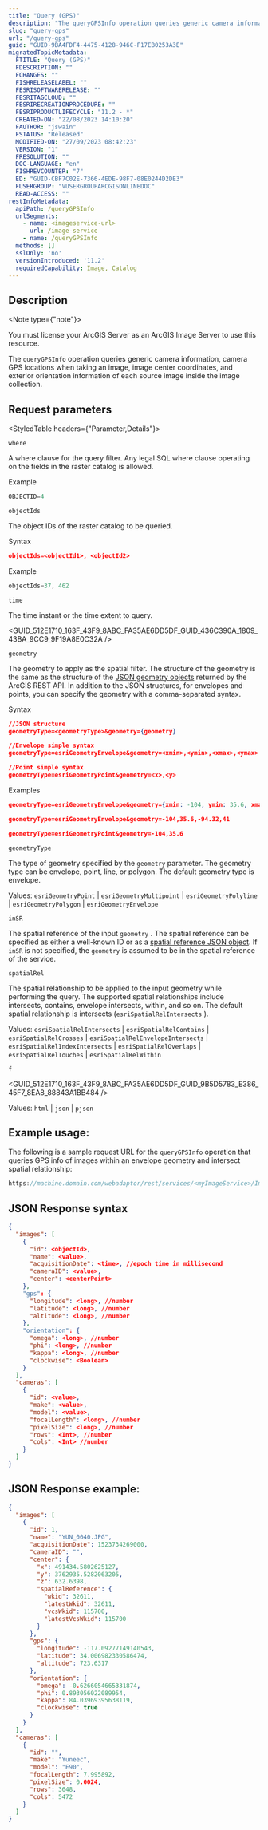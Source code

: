 ```yaml
---
title: "Query (GPS)"
description: "The queryGPSInfo operation queries generic camera information, camera GPS locations when taking an image, image center coordinates, and exterior orientation information of each source image inside the image collection."
slug: "query-gps"
url: "/query-gps"
guid: "GUID-9BA4FDF4-4475-4128-946C-F17EB0253A3E"
migratedTopicMetadata:
  FTITLE: "Query (GPS)"
  FDESCRIPTION: ""
  FCHANGES: ""
  FISHRELEASELABEL: ""
  FESRISOFTWARERELEASE: ""
  FESRITAGCLOUD: ""
  FESRIRECREATIONPROCEDURE: ""
  FESRIPRODUCTLIFECYCLE: "11.2 - *"
  CREATED-ON: "22/08/2023 14:10:20"
  FAUTHOR: "jswain"
  FSTATUS: "Released"
  MODIFIED-ON: "27/09/2023 08:42:23"
  VERSION: "1"
  FRESOLUTION: ""
  DOC-LANGUAGE: "en"
  FISHREVCOUNTER: "7"
  ED: "GUID-CBF7C02E-7366-4EDE-98F7-08E0244D2DE3"
  FUSERGROUP: "VUSERGROUPARCGISONLINEDOC"
  READ-ACCESS: ""
restInfoMetadata:
  apiPath: /queryGPSInfo
  urlSegments:
    - name: <imageservice-url>
      url: /image-service
    - name: /queryGPSInfo
  methods: []
  sslOnly: 'no'
  versionIntroduced: '11.2'
  requiredCapability: Image, Catalog
---
```



## Description

<Note type={"note"}>

You must license your ArcGIS Server as an ArcGIS Image Server to use this resource.

</Note>

The `queryGPSInfo` operation queries generic camera information, camera GPS locations when taking an image, image center coordinates, and exterior orientation information of each source image inside the image collection.

## Request parameters

<StyledTable headers={"Parameter,Details"}>

<StyledTableRow>

<StyledTableCell cellStyle="markdown">

`where` 

</StyledTableCell>

<StyledTableCell cellStyle="markdown">

A where clause for the query filter. Any legal SQL where clause operating on the fields in the raster catalog is allowed.

Example

```javascript
OBJECTID=4
```

 

</StyledTableCell>

</StyledTableRow>

<StyledTableRow>

<StyledTableCell cellStyle="markdown">

`objectIds` 

</StyledTableCell>

<StyledTableCell cellStyle="markdown">

The object IDs of the raster catalog to be queried.

Syntax

```json
objectIds=<objectId1>, <objectId2>
```

 

Example

```javascript
objectIds=37, 462
```

 

</StyledTableCell>

</StyledTableRow>

<StyledTableRow>

<StyledTableCell cellStyle="markdown">

`time` 

</StyledTableCell>

<StyledTableCell cellStyle="markdown">

The time instant or the time extent to query.

<GUID_512E1710_163F_43F9_8ABC_FA35AE6DD5DF_GUID_436C390A_1809_43BA_9CC9_9F19A8E0C32A />

</StyledTableCell>

</StyledTableRow>

<StyledTableRow>

<StyledTableCell cellStyle="markdown">

`geometry` 

</StyledTableCell>

<StyledTableCell cellStyle="markdown">

The geometry to apply as the spatial filter. The structure of the geometry is the same as the structure of the [ JSON geometry objects](/geometry-objects) returned by the ArcGIS REST API. In addition to the JSON structures, for envelopes and points, you can specify the geometry with a comma-separated syntax.

Syntax

```json
//JSON structure
geometryType=<geometryType>&geometry={geometry}

//Envelope simple syntax
geometryType=esriGeometryEnvelope&geometry=<xmin>,<ymin>,<xmax>,<ymax>

//Point simple syntax
geometryType=esriGeometryPoint&geometry=<x>,<y>

```

 

Examples

```json
geometryType=esriGeometryEnvelope&geometry={xmin: -104, ymin: 35.6, xmax: -94.32, ymax: 41}

geometryType=esriGeometryEnvelope&geometry=-104,35.6,-94.32,41

geometryType=esriGeometryPoint&geometry=-104,35.6

```

 

</StyledTableCell>

</StyledTableRow>

<StyledTableRow>

<StyledTableCell cellStyle="markdown">

`geometryType` 

</StyledTableCell>

<StyledTableCell cellStyle="markdown">

The type of geometry specified by the `geometry`  parameter. The geometry type can be envelope, point, line, or polygon. The default geometry type is envelope.

Values: `esriGeometryPoint` \| `esriGeometryMultipoint` \| `esriGeometryPolyline` \| `esriGeometryPolygon` \| `esriGeometryEnvelope` 

</StyledTableCell>

</StyledTableRow>

<StyledTableRow>

<StyledTableCell cellStyle="markdown">

`inSR` 

</StyledTableCell>

<StyledTableCell cellStyle="markdown">

The spatial reference of the input `geometry` . The spatial reference can be specified as either a well-known ID or as a [ spatial reference JSON object](/geometry-objects). If `inSR` is not specified, the `geometry` is assumed to be in the spatial reference of the service.

</StyledTableCell>

</StyledTableRow>

<StyledTableRow>

<StyledTableCell cellStyle="markdown">

`spatialRel` 

</StyledTableCell>

<StyledTableCell cellStyle="markdown">

The spatial relationship to be applied to the input geometry while performing the query. The supported spatial relationships include intersects, contains, envelope intersects, within, and so on. The default spatial relationship is intersects (`esriSpatialRelIntersects` ).

Values: `esriSpatialRelIntersects` \| `esriSpatialRelContains` \| `esriSpatialRelCrosses` \| `esriSpatialRelEnvelopeIntersects` \| `esriSpatialRelIndexIntersects` \| `esriSpatialRelOverlaps` \| `esriSpatialRelTouches` \| `esriSpatialRelWithin` 

</StyledTableCell>

</StyledTableRow>

<StyledTableRow>

<StyledTableCell cellStyle="markdown">

`f` 

</StyledTableCell>

<StyledTableCell cellStyle="markdown">

<GUID_512E1710_163F_43F9_8ABC_FA35AE6DD5DF_GUID_9B5D5783_E386_45F7_8EA8_88843A1BB484 />

Values: `html` \| `json` \| `pjson` 

</StyledTableCell>

</StyledTableRow>

</StyledTable>

## Example usage:

The following is a sample request URL for the `queryGPSInfo` operation that queries GPS info of images within an envelope geometry and intersect spatial relationship:

```javascript
https://machine.domain.com/webadaptor/rest/services/<myImageService>/ImageServer/queryGPSInfo?where=&objectIds=&time=&geometry=556126,5797274.90245,556136.2815,5797277.53225&geometryType=esriGeometryEnvelope&inSR=&spatialRel=esriSpatialRelIntersects&f=html
```

 

## JSON Response syntax

```json
{
  "images": [
    {
      "id": <objectId>,
      "name": <value>,
      "acquisitionDate": <time>, //epoch time in millisecond
      "cameraID": <value>,
      "center": <centerPoint>
    },
    "gps": {
      "longitude": <long>, //number
      "latitude": <long>, //number
      "altitude": <long>, //number
    },
    "orientation": {
      "omega": <long>, //number
      "phi": <long>, //number
      "kappa": <long>, //number
      "clockwise": <Boolean>
    }
  ],
  "cameras": [
    {
      "id": <value>,
      "make": <value>,
      "model": <value>,
      "focalLength": <long>, //number
      "pixelSize": <long>, //number
      "rows": <Int>, //number
      "cols": <Int> //number
    }
  ]
}
```

 

## JSON Response example:

```json
{
  "images": [
    {
      "id": 1,
      "name": "YUN_0040.JPG",
      "acquisitionDate": 1523734269000,
      "cameraID": "",
      "center": {
        "x": 491434.5802625127,
        "y": 3762935.5282063205,
        "z": 632.6398,
        "spatialReference": {
          "wkid": 32611,
          "latestWkid": 32611,
          "vcsWkid": 115700,
          "latestVcsWkid": 115700
        }
      },
      "gps": {
        "longitude": -117.09277149140543,
        "latitude": 34.006982330586474,
        "altitude": 723.6317
      },
      "orientation": {
        "omega": -0.6266054665331874,
        "phi": 0.893056022089954,
        "kappa": 84.03969395638119,
        "clockwise": true
      }
    }
  ],
  "cameras": [
    {
      "id": "",
      "make": "Yuneec",
      "model": "E90",
      "focalLength": 7.995892,
      "pixelSize": 0.0024,
      "rows": 3648,
      "cols": 5472
    }
  ]
}
```

 
